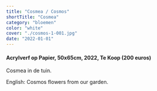 ```yaml
---
title: "Cosmea / Cosmos"
shortTitle: "Cosmea"
category: "bloemen"
color: "white"
cover: "./cosmos-1-001.jpg"
date: "2022-01-01"
---
```

    
#### Acrylverf op Papier, 50x65cm, 2022, Te Koop (200 euros)
Cosmea in de tuin.


English: Cosmos flowers from our garden.